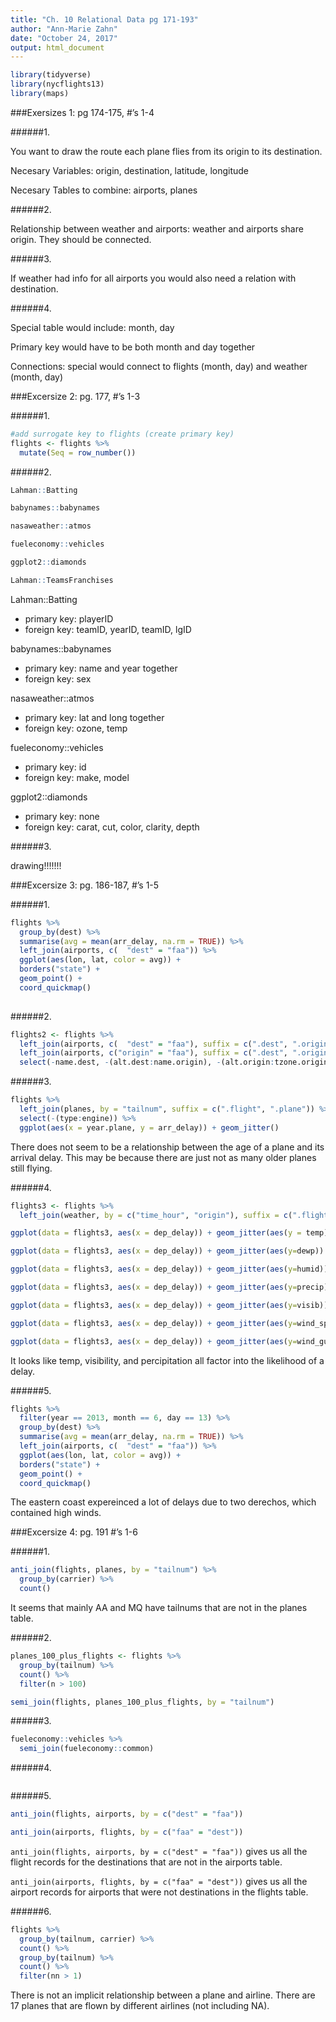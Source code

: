 ```yaml
---
title: "Ch. 10 Relational Data pg 171-193"
author: "Ann-Marie Zahn"
date: "October 24, 2017"
output: html_document
---
```


```r
library(tidyverse)
library(nycflights13)
library(maps)
```

###Exersizes 1: pg 174-175, #'s 1-4

######1.

You want to draw the route each plane flies from its origin to its destination.

Necesary Variables: origin, destination, latitude, longitude 

Necesary Tables to combine: airports, planes

######2.

Relationship between weather and airports: weather and airports share origin. They should be connected.

######3.

If weather had info for all airports you would also need a relation with destination.

######4.

Special table would include: month, day

Primary key would have to be both month and day together

Connections: special would connect to flights (month, day) and weather (month, day)

###Excersize 2: pg. 177, #'s 1-3

######1. 

```r

#add surrogate key to flights (create primary key)
flights <- flights %>%
  mutate(Seq = row_number())

```

######2.

```r

Lahman::Batting

babynames::babynames

nasaweather::atmos

fueleconomy::vehicles

ggplot2::diamonds

Lahman::TeamsFranchises

```

Lahman::Batting

* primary key: playerID
* foreign key: teamID, yearID, teamID, lgID

babynames::babynames

* primary key: name and year together
* foreign key: sex

nasaweather::atmos

* primary key: lat and long together
* foreign key: ozone, temp

fueleconomy::vehicles

* primary key: id
* foreign key: make, model

ggplot2::diamonds

* primary key: none
* foreign key: carat, cut, color, clarity, depth

######3. 

drawing!!!!!!!

###Excersize 3: pg. 186-187, #'s 1-5

######1. 

```r

flights %>%
  group_by(dest) %>%
  summarise(avg = mean(arr_delay, na.rm = TRUE)) %>%
  left_join(airports, c(  "dest" = "faa")) %>%
  ggplot(aes(lon, lat, color = avg)) +
  borders("state") +
  geom_point() +
  coord_quickmap()
    
```

######2. 

```r

flights2 <- flights %>%
  left_join(airports, c(  "dest" = "faa"), suffix = c(".dest", ".origin")) %>%
  left_join(airports, c("origin" = "faa"), suffix = c(".dest", ".origin")) %>%
  select(-name.dest, -(alt.dest:name.origin), -(alt.origin:tzone.origin))

```

######3. 

```r

flights %>%
  left_join(planes, by = "tailnum", suffix = c(".flight", ".plane")) %>%
  select(-(type:engine)) %>%
  ggplot(aes(x = year.plane, y = arr_delay)) + geom_jitter()

```

There does not seem to be a relationship between the age of a plane and its arrival delay. This may be because there are just not as many older planes still flying.

######4. 

```r

flights3 <- flights %>%
  left_join(weather, by = c("time_hour", "origin"), suffix = c(".flight", ".weather"))

ggplot(data = flights3, aes(x = dep_delay)) + geom_jitter(aes(y = temp)) 

ggplot(data = flights3, aes(x = dep_delay)) + geom_jitter(aes(y=dewp))

ggplot(data = flights3, aes(x = dep_delay)) + geom_jitter(aes(y=humid))

ggplot(data = flights3, aes(x = dep_delay)) + geom_jitter(aes(y=precip))

ggplot(data = flights3, aes(x = dep_delay)) + geom_jitter(aes(y=visib))

ggplot(data = flights3, aes(x = dep_delay)) + geom_jitter(aes(y=wind_speed))

ggplot(data = flights3, aes(x = dep_delay)) + geom_jitter(aes(y=wind_gust))

```

It looks like temp, visibility, and percipitation all factor into the likelihood of a delay.

######5. 

```r

flights %>%
  filter(year == 2013, month == 6, day == 13) %>%
  group_by(dest) %>%
  summarise(avg = mean(arr_delay, na.rm = TRUE)) %>%
  left_join(airports, c(  "dest" = "faa")) %>%
  ggplot(aes(lon, lat, color = avg)) +
  borders("state") +
  geom_point() +
  coord_quickmap()

```

The eastern coast expereinced a lot of delays due to two derechos, which contained high winds. 

###Excersize 4: pg. 191 #'s 1-6

######1. 

```r

anti_join(flights, planes, by = "tailnum") %>%
  group_by(carrier) %>%
  count() 

```
It seems that mainly AA and MQ have tailnums that are not in the planes table.

######2. 

```r

planes_100_plus_flights <- flights %>%
  group_by(tailnum) %>%
  count() %>%
  filter(n > 100)

semi_join(flights, planes_100_plus_flights, by = "tailnum")

```

######3. 

```r

fueleconomy::vehicles %>%
  semi_join(fueleconomy::common)

```

######4. 

```r



```

######5. 

```r

anti_join(flights, airports, by = c("dest" = "faa"))

anti_join(airports, flights, by = c("faa" = "dest"))

```

`anti_join(flights, airports, by = c("dest" = "faa"))` gives us all the flight records for the destinations that are not in the airports table.

`anti_join(airports, flights, by = c("faa" = "dest"))` gives us all the airport records for airports that were not destinations in the flights table.

######6. 

```r

flights %>%
  group_by(tailnum, carrier) %>%
  count() %>%
  group_by(tailnum) %>%
  count() %>%
  filter(nn > 1)

```

There is not an implicit relationship between a plane and airline. There are 17 planes that are flown by different airlines (not including NA). 